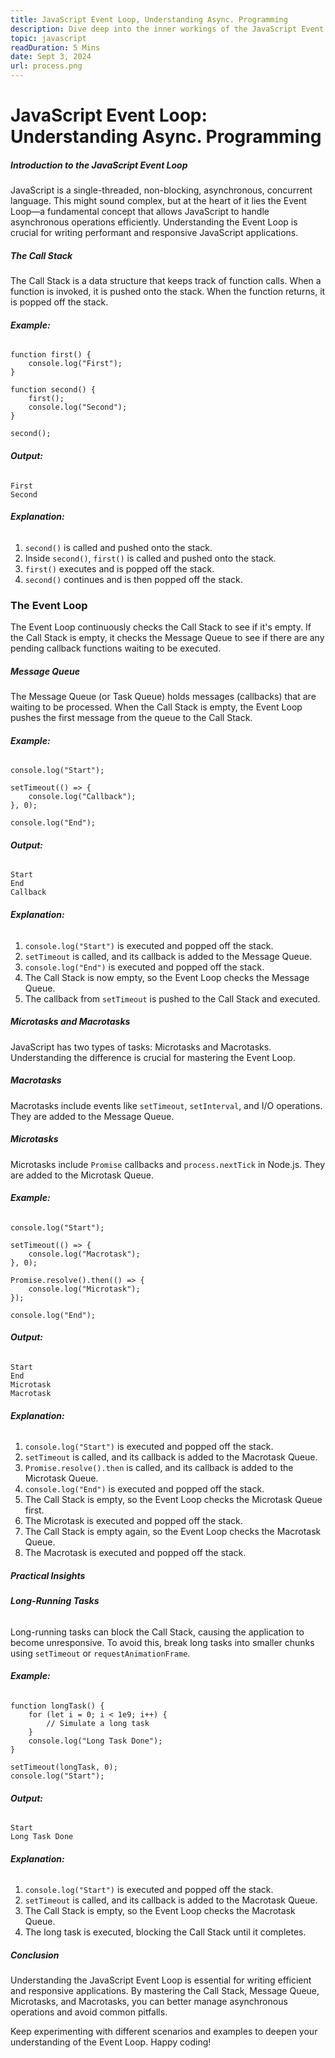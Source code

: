 ```yaml
---
title: JavaScript Event Loop, Understanding Async. Programming
description: Dive deep into the inner workings of the JavaScript Event Loop with our ultimate guide. This article will unravel the complexities of asynchronous programming.
topic: javascript
readDuration: 5 Mins
date: Sept 3, 2024
url: process.png
---
```


# **JavaScript Event Loop: Understanding Async. Programming**

##### **Introduction to the JavaScript Event Loop**

JavaScript is a single-threaded, non-blocking, asynchronous, concurrent language. This might sound complex, but at the heart of it lies the Event Loop—a fundamental concept that allows JavaScript to handle asynchronous operations efficiently. Understanding the Event Loop is crucial for writing performant and responsive JavaScript applications.

##### **The Call Stack**

The Call Stack is a data structure that keeps track of function calls. When a function is invoked, it is pushed onto the stack. When the function returns, it is popped off the stack.

###### **Example:**

```
function first() {
    console.log("First");
}

function second() {
    first();
    console.log("Second");
}

second();
```

###### **Output:**

```
First
Second
```

###### **Explanation:**

1. `second()` is called and pushed onto the stack.
2. Inside `second()`, `first()` is called and pushed onto the stack.
3. `first()` executes and is popped off the stack.
4. `second()` continues and is then popped off the stack.

### **The Event Loop**

The Event Loop continuously checks the Call Stack to see if it's empty. If the Call Stack is empty, it checks the Message Queue to see if there are any pending callback functions waiting to be executed.

##### **Message Queue**

The Message Queue (or Task Queue) holds messages (callbacks) that are waiting to be processed. When the Call Stack is empty, the Event Loop pushes the first message from the queue to the Call Stack.

###### **Example:**

```
console.log("Start");

setTimeout(() => {
    console.log("Callback");
}, 0);

console.log("End");
```

###### **Output:**

```
Start
End
Callback
```

###### **Explanation:**

1. `console.log("Start")` is executed and popped off the stack.
2. `setTimeout` is called, and its callback is added to the Message Queue.
3. `console.log("End")` is executed and popped off the stack.
4. The Call Stack is now empty, so the Event Loop checks the Message Queue.
5. The callback from `setTimeout` is pushed to the Call Stack and executed.

##### **Microtasks and Macrotasks**

JavaScript has two types of tasks: Microtasks and Macrotasks. Understanding the difference is crucial for mastering the Event Loop.

##### **Macrotasks**

Macrotasks include events like `setTimeout`, `setInterval`, and I/O operations. They are added to the Message Queue.

##### **Microtasks**

Microtasks include `Promise` callbacks and `process.nextTick` in Node.js. They are added to the Microtask Queue.

###### **Example:**

```
console.log("Start");

setTimeout(() => {
    console.log("Macrotask");
}, 0);

Promise.resolve().then(() => {
    console.log("Microtask");
});

console.log("End");
```

###### **Output:**

```
Start
End
Microtask
Macrotask
```

###### **Explanation:**

1. `console.log("Start")` is executed and popped off the stack.
2. `setTimeout` is called, and its callback is added to the Macrotask Queue.
3. `Promise.resolve().then` is called, and its callback is added to the Microtask Queue.
4. `console.log("End")` is executed and popped off the stack.
5. The Call Stack is empty, so the Event Loop checks the Microtask Queue first.
6. The Microtask is executed and popped off the stack.
7. The Call Stack is empty again, so the Event Loop checks the Macrotask Queue.
8. The Macrotask is executed and popped off the stack.

##### **Practical Insights**

###### **Long-Running Tasks**

Long-running tasks can block the Call Stack, causing the application to become unresponsive. To avoid this, break long tasks into smaller chunks using `setTimeout` or `requestAnimationFrame`.

###### **Example:**

```
function longTask() {
    for (let i = 0; i < 1e9; i++) {
        // Simulate a long task
    }
    console.log("Long Task Done");
}

setTimeout(longTask, 0);
console.log("Start");
```

###### **Output:**

```
Start
Long Task Done
```

###### **Explanation:**

1. `console.log("Start")` is executed and popped off the stack.
2. `setTimeout` is called, and its callback is added to the Macrotask Queue.
3. The Call Stack is empty, so the Event Loop checks the Macrotask Queue.
4. The long task is executed, blocking the Call Stack until it completes.

##### **Conclusion**

Understanding the JavaScript Event Loop is essential for writing efficient and responsive applications. By mastering the Call Stack, Message Queue, Microtasks, and Macrotasks, you can better manage asynchronous operations and avoid common pitfalls.

Keep experimenting with different scenarios and examples to deepen your understanding of the Event Loop. Happy coding!